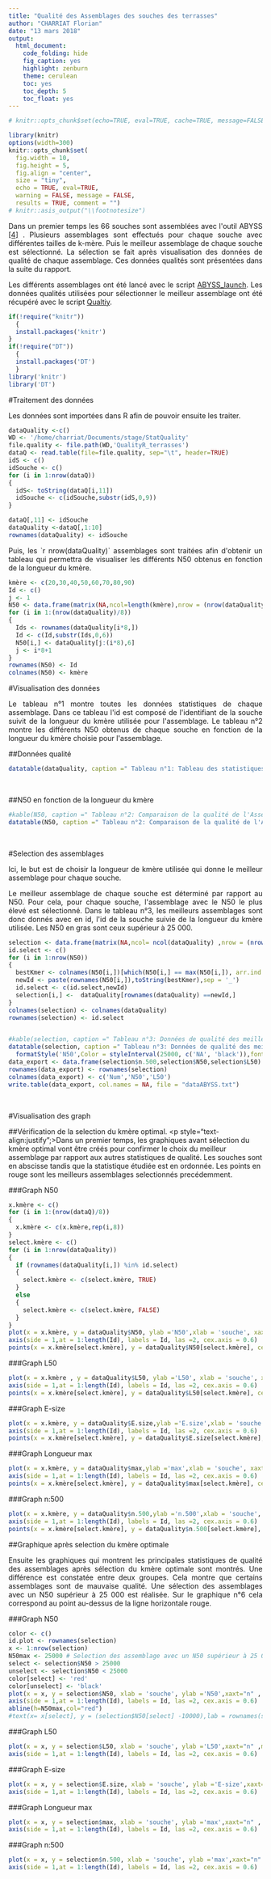 ```yaml
---
title: "Qualité des Assemblages des souches des terrasses"
author: "CHARRIAT Florian"
date: "13 mars 2018"
output:
  html_document:
    code_folding: hide
    fig_caption: yes
    highlight: zenburn
    theme: cerulean
    toc: yes
    toc_depth: 5
    toc_float: yes
---
```

```r
# knitr::opts_chunk$set(echo=TRUE, eval=TRUE, cache=TRUE, message=FALSE, warning=FALSE, comment="")

library(knitr)
options(width=300)
knitr::opts_chunk$set(
  fig.width = 10, 
  fig.height = 5, 
  fig.align = "center", 
  size = "tiny", 
  echo = TRUE, eval=TRUE, 
  warning = FALSE, message = FALSE, 
  results = TRUE, comment = "")
# knitr::asis_output("\\footnotesize")

```


<p style="text-align:justify";>Dans un premier temps les 66 souches sont assemblées avec l'outil ABYSS <a href='biblio.html#assemblage1'>[4]</a> . Plusieurs assemblages sont effectués pour chaque souche avec différentes tailles de k-mère. Puis le meilleur assemblage de chaque souche est sélectionné. La sélection se fait après visualisation des données de qualité de chaque assemblage. Ces données qualités sont présentées dans la suite du rapport.</p>

<p style="text-align:justify";>Les différents assemblages ont été lancé avec le script <a href="https://floriancha.github.io/Script/index.html" target="_blank">ABYSS_launch</a>. Les données qualités utilisées pour sélectionner le meilleur assemblage ont été récupéré avec le script <a href="https://floriancha.github.io/Script/index.html" target="_blank">Qualtiy</a>.</p>

```r
if(!require("knitr"))
  {
  install.packages('knitr')
}
if(!require("DT"))
  {
  install.packages('DT')
  }
library('knitr')
library('DT')
```

#Traitement des données

<p style="text-align:justify";>Les données sont importées dans R afin de pouvoir ensuite les traiter.</p>
```r
dataQuality <-c()
WD <- '/home/charriat/Documents/stage/StatQuality'
file.quality <- file.path(WD,'QualityR_terrasses')
dataQ <- read.table(file=file.quality, sep="\t", header=TRUE)
idS <- c()
idSouche <- c()
for (i in 1:nrow(dataQ))
{
  idS<- toString(dataQ[i,11])
  idSouche <- c(idSouche,substr(idS,0,9))
}

dataQ[,11] <- idSouche
dataQuality <-dataQ[,1:10]
rownames(dataQuality) <- idSouche
```

<p style="text-align:justify";>Puis, les `r nrow(dataQuality)` assemblages sont traitées afin d'obtenir un tableau qui permettra de visualiser les différents N50 obtenus en fonction de la longueur du kmère.</p>

```r
kmère <- c(20,30,40,50,60,70,80,90)
Id <- c()
j <- 1
N50 <- data.frame(matrix(NA,ncol=length(kmère),nrow = (nrow(dataQuality)/8)))
for (i in 1:(nrow(dataQuality)/8))
{
  Ids <- rownames(dataQuality[i*8,])
  Id <- c(Id,substr(Ids,0,6))
  N50[i,] <- dataQuality[j:(i*8),6]
  j <- i*8+1
}
rownames(N50) <- Id
colnames(N50) <- kmère

```

#Visualisation des données

<p style="text-align:justify";>Le tableau n°1 montre toutes les données statistiques de chaque assemblage. Dans ce tableau l'id est composé de l'identifiant de la souche suivit de la longueur du kmère utilisée pour l'assemblage. Le tableau n°2 montre les différents N50 obtenus de chaque souche en fonction de la longueur du kmère choisie  pour l'assemblage.</p>


##Données qualité 
```R
datatable(dataQuality, caption =" Tableau n°1: Tableau des statistiques de qualité de tous les assemblages",colnames = c('Id', colnames(dataQuality)),extensions = 'Buttons', options = list(dom = 'Blfrtip',buttons = c('copy', 'csv', 'excel', 'pdf', 'print'))) 
```

&nbsp;

##N50 en fonction de la longueur du kmère
```R

#kable(N50, caption =" Tableau n°2: Comparaison de la qualité de l'Assemblage (N50) en fonction de la longueur de kmère utilisée")
datatable(N50, caption =" Tableau n°2: Comparaison de la qualité de l'Assemblage (N50) en fonction de la longueur de kmère utilisée",colnames = c('Id', colnames(N50)),extensions = 'Buttons', options = list(dom = 'Blfrtip',buttons = c('copy', 'csv', 'excel', 'pdf', 'print')))
```

&nbsp;

#Selection des assemblages

<p style="text-align:justify";>Ici, le but est de choisir la longueur de kmère utilisée qui donne le meilleur assemblage pour chaque souche.</p>
<p style="text-align:justify";>Le meilleur assemblage de chaque souche est déterminé par rapport au N50. Pour cela, pour chaque souche, l'assemblage avec le N50 le plus élevé est sélectionné. Dans le tableau n°3, les meilleurs assemblages sont donc donnés avec en id, l'id de la souche suivie de la longueur du kmère utilisée. Les N50 en gras sont ceux supérieur à 25 000.</p>

```r
selection <- data.frame(matrix(NA,ncol= ncol(dataQuality) ,nrow = (nrow(dataQuality)/8)))
id.select <- c()
for (i in 1:nrow(N50))
{
  bestKmer <- colnames(N50[i,])[which(N50[i,] == max(N50[i,]), arr.ind = TRUE)[2]]
  newId <- paste(rownames(N50[i,]),toString(bestKmer),sep = '_')
  id.select <- c(id.select,newId)
  selection[i,] <-  dataQuality[rownames(dataQuality) ==newId,]
}
colnames(selection) <- colnames(dataQuality)
rownames(selection) <- id.select


#kable(selection, caption =" Tableau n°3: Données de qualité des meilleurs assemblages selectionnés en fonction de la longueur de kmère utilisée")
datatable(selection, caption =" Tableau n°3: Données de qualité des meilleurs assemblages selectionnés en fonction de la longueur de kmère utilisée", colnames = c('Id', colnames(selection)),extensions = 'Buttons', options = list(dom = 'Blfrtip',buttons = c('copy', 'csv', 'excel', 'pdf', 'print')))%>%
  formatStyle('N50',Color = styleInterval(25000, c('NA', 'black')),fontWeight= styleInterval(25000, c('NA', 'black')))
data_export <- data.frame(selection$n.500,selection$N50,selection$L50)
rownames(data_export) <- rownames(selection)
colnames(data_export) <- c('Num','N50','L50')
write.table(data_export, col.names = NA, file = "dataABYSS.txt")
```

&nbsp;

#Visualisation des graph

##Vérification de la selection du kmère optimal.
<p style="text-align:justify";>Dans un premier temps, les graphiques avant sélection du kmère optimal vont être créés pour confirmer le choix du meilleur assemblage par rapport aux autres statistiques de qualité. Les souches sont en abscisse tandis que la statistique étudiée est en ordonnée. Les points en rouge sont les meilleurs assemblages selectionnés precédemment.</p>

###Graph N50
```r
x.kmère <- c()
for (i in 1:(nrow(dataQ)/8))
{
  x.kmère <- c(x.kmère,rep(i,8))
}
select.kmère <- c()
for (i in 1:nrow(dataQuality))
{
  if (rownames(dataQuality[i,]) %in% id.select)
  {
    select.kmère <- c(select.kmère, TRUE)
  }
  else 
  {
    select.kmère <- c(select.kmère, FALSE)
  }
}
plot(x = x.kmère, y = dataQuality$N50, ylab ='N50',xlab = 'souche', xaxt="n" , main ='Graphique n°1 : Assemblage de chaque souche en fonction du N50', cex = 0.3)
axis(side = 1,at = 1:length(Id), labels = Id, las =2, cex.axis = 0.6)
points(x = x.kmère[select.kmère], y = dataQuality$N50[select.kmère], cex = 0.4, col = 'red')
```

###Graph L50
```r
plot(x = x.kmère , y = dataQuality$L50, ylab ='L50', xlab = 'souche', xaxt="n" , main ='Graphique n°2 : Assemblage de chaque souche en fonction du L50', cex = 0.1)
axis(side = 1,at = 1:length(Id), labels = Id, las =2, cex.axis = 0.6)
points(x = x.kmère[select.kmère], y = dataQuality$L50[select.kmère], cex = 0.3, col = 'red')
```

###Graph E-size
```r
plot(x = x.kmère, y = dataQuality$E.size,ylab ='E.size',xlab = 'souche',xaxt="n", main ="Graphique n°3 : Assemblage de chaque souche en fonction de l'E-size", cex = 0.3)
axis(side = 1,at = 1:length(Id), labels = Id, las =2, cex.axis = 0.6)
points(x = x.kmère[select.kmère], y = dataQuality$E.size[select.kmère], cex = 0.4, col = 'red')
```

###Graph Longueur max
```r
plot(x = x.kmère, y = dataQuality$max,ylab ='max',xlab = 'souche', xaxt="n" , main ='Graphique n°4 : Assemblage de chaque souche en fonction de la longueur max des contigs', cex = 0.3)
axis(side = 1,at = 1:length(Id), labels = Id, las =2, cex.axis = 0.6)
points(x = x.kmère[select.kmère], y = dataQuality$max[select.kmère], cex = 0.4, col = 'red')

```

###Graph n:500
```r
plot(x = x.kmère, y = dataQuality$n.500,ylab ='n.500',xlab = 'souche', xaxt="n" , main ='Graphique n°5 : Assemblage de chaque souche en fonction du nombre de contigs supérieur à 500', cex = 0.3)
axis(side = 1,at = 1:length(Id), labels = Id, las =2, cex.axis = 0.6)
points(x = x.kmère[select.kmère], y = dataQuality$n.500[select.kmère], cex = 0.4, col = 'red')

```

##Graphique après selection du kmère optimale

<p style="text-align:justify";> Ensuite les graphiques qui montrent les principales statistiques de qualité des assemblages après sélection du kmère optimale sont montrés. Une différence est constatée entre deux groupes. Cela montre que certains assemblages sont de mauvaise qualité. Une sélection des assemblages avec un N50 supérieur à 25 000 est réalisée. Sur le graphique n°6 cela correspond au point au-dessus de la ligne horizontale rouge.</p>

###Graph N50
```r
color <- c()
id.plot <- rownames(selection)
x <- 1:nrow(selection)
N50max <- 25000 # Selection des assemblage avec un N50 supérieur à 25 000
select <- selection$N50 > 25000
unselect <- selection$N50 < 25000
color[select] <- 'red'
color[unselect] <- 'black'
plot(x = x, y = selection$N50, xlab = 'souche', ylab ='N50',xaxt="n" , main ='Graphique n°6 : Assemblage de chaque souche en fonction du N50', col = color, cex = 0.4)
axis(side = 1,at = 1:length(Id), labels = Id, las =2, cex.axis = 0.6)
abline(h=N50max,col="red") 
#text(x= x[select], y = (selection$N50[select] -10000),lab = rownames(selection[select,]), cex=0.6)
```

###Graph L50
```r
plot(x = x, y = selection$L50, xlab = 'souche', ylab ='L50',xaxt="n" ,main ='Grapĥique n°7 : Assemblage de chaque souche en fonction du L50', col = color, cex = 0.4)
axis(side = 1,at = 1:length(Id), labels = Id, las =2, cex.axis = 0.6)
```

###Graph E-size
```r
plot(x = x, y = selection$E.size, xlab = 'souche', ylab ='E-size',xaxt="n" ,main ="Graphique n°8 : Assemblage de chaque souche en fonction de l'E-size", col = color, cex = 0.4)
axis(side = 1,at = 1:length(Id), labels = Id, las =2, cex.axis = 0.6)
```

###Graph Longueur max
```r
plot(x = x, y = selection$max, xlab = 'souche', ylab ='max',xaxt="n" , main ='Graphique n°9 : Assemblage de chaque souche en fonction de la longueur max des contigs', col = color, cex = 0.4)
axis(side = 1,at = 1:length(Id), labels = Id, las =2, cex.axis = 0.6)
```

###Graph n:500
```r
plot(x = x, y = selection$n.500, xlab = 'souche', ylab ='max',xaxt="n" , main ='Graphique n°10 : Assemblage de chaque souche en fonction en fonction \n du nombre de contigs supérieur à 500', col = color, cex = 0.4)
axis(side = 1,at = 1:length(Id), labels = Id, las =2, cex.axis = 0.6)
```